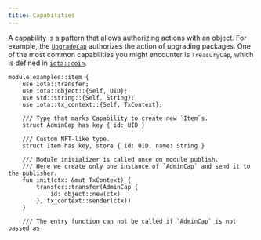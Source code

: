 ```yaml
---
title: Capabilities
---
```


A capability is a pattern that allows authorizing actions with an object. For example, the [`UpgradeCap`](../packages/upgrade.mdx#requirements) authorizes the action of upgrading packages. One of the most common capabilities you might encounter is `TreasuryCap`, which is defined in [`iota::coin`](https://github.com/iotaledger/iota/tree/main/crates/iota-framework/packages/iota-framework/sources/coin.move).


```move
module examples::item {
    use iota::transfer;
    use iota::object::{Self, UID};
    use std::string::{Self, String};
    use iota::tx_context::{Self, TxContext};

    /// Type that marks Capability to create new `Item`s.
    struct AdminCap has key { id: UID }

    /// Custom NFT-like type.
    struct Item has key, store { id: UID, name: String }

    /// Module initializer is called once on module publish.
    /// Here we create only one instance of `AdminCap` and send it to the publisher.
    fun init(ctx: &mut TxContext) {
        transfer::transfer(AdminCap {
            id: object::new(ctx)
        }, tx_context::sender(ctx))
    }

    /// The entry function can not be called if `AdminCap` is not passed as
```

